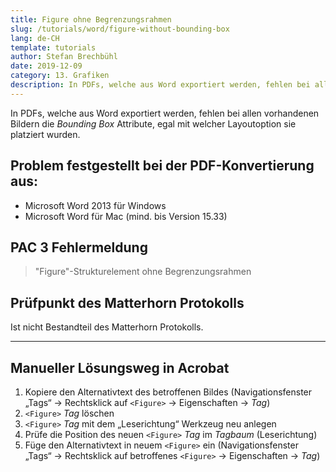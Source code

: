 ```yaml
---
title: Figure ohne Begrenzungsrahmen
slug: /tutorials/word/figure-without-bounding-box
lang: de-CH
template: tutorials
author: Stefan Brechbühl
date: 2019-12-09
category: 13. Grafiken
description: In PDFs, welche aus Word exportiert werden, fehlen bei allen vorhandenen Bildern die Bounding Box Attribute, egal mit welcher Layoutoption sie platziert wurden.
---
```


In PDFs, welche aus Word exportiert werden, fehlen bei allen vorhandenen Bildern die *Bounding Box* Attribute, egal mit welcher Layoutoption sie platziert wurden.

## Problem festgestellt bei der PDF-Konvertierung aus:

- Microsoft Word 2013 für Windows
- Microsoft Word für Mac (mind. bis Version 15.33)

## PAC 3 Fehlermeldung

> "Figure"-Strukturelement ohne Begrenzungsrahmen

## Prüfpunkt des Matterhorn Protokolls

Ist nicht Bestandteil des Matterhorn Protokolls.

***

## Manueller Lösungsweg in Acrobat

1. Kopiere den Alternativtext des betroffenen Bildes (Navigationsfenster „Tags“ → Rechtsklick auf `<Figure>` → Eigenschaften → *Tag*)
2. `<Figure>` *Tag* löschen
3. `<Figure>` *Tag* mit dem „Leserichtung“ Werkzeug neu anlegen
4. Prüfe die Position des neuen `<Figure>` *Tag* im *Tagbaum* (Leserichtung)
5. Füge den Alternativtext in neuem `<Figure>` ein (Navigationsfenster „Tags“ → Rechtsklick auf betroffenes `<Figure>` → Eigenschaften → *Tag*)